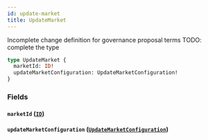 ```yaml
---
id: update-market
title: UpdateMarket
---
```



Incomplete change definition for governance proposal terms
TODO: complete the type

```graphql
type UpdateMarket {
  marketId: ID!
  updateMarketConfiguration: UpdateMarketConfiguration!
}
```


### Fields

#### `marketId` ([`ID`](/docs/mainnet/graphql/scalars/id))




#### `updateMarketConfiguration` ([`UpdateMarketConfiguration`](/docs/mainnet/graphql/objects/update-market-configuration))






